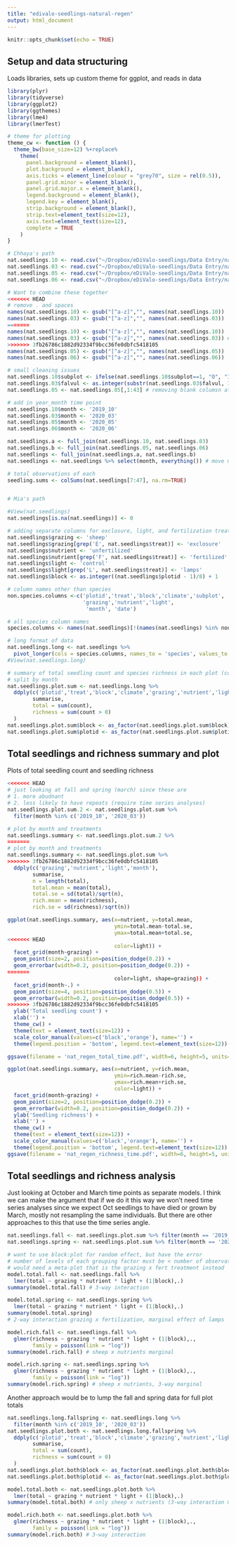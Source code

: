 ```yaml
---
title: "edivalo-seedlings-natural-regen"
output: html_document
---
```


```r
knitr::opts_chunk$set(echo = TRUE)
```

## Setup and data structuring
Loads libraries, sets up custom theme for ggplot, and reads in data
```r
library(plyr)
library(tidyverse)
library(ggplot2)
library(ggthemes)
library(lme4)
library(lmerTest)

# theme for plotting
theme_cw <- function () { 
  theme_bw(base_size=12) %+replace% 
    theme(
      panel.background = element_blank(), 
      plot.background = element_blank(), 
      axis.ticks = element_line(colour = "grey70", size = rel(0.5)),
      panel.grid.minor = element_blank(), 
      panel.grid.major.x = element_blank(),
      legend.background = element_blank(), 
      legend.key = element_blank(),
      strip.background = element_blank(), 
      strip.text=element_text(size=12),
      axis.text=element_text(size=12),
      complete = TRUE
    )
}

# Chhaya's path
nat.seedlings.10 <- read.csv("~/Dropbox/eDiValo-seedlings/Data Entry/natural_regen_2019_10.csv", stringsAsFactors = FALSE)
nat.seedlings.03 <- read.csv("~/Dropbox/eDiValo-seedlings/Data Entry/natural_regen_2020_03.csv", stringsAsFactors = FALSE)
nat.seedlings.05 <- read.csv("~/Dropbox/eDiValo-seedlings/Data Entry/natural_regen_2020_05.csv", stringsAsFactors = FALSE)
nat.seedlings.06 <- read.csv("~/Dropbox/eDiValo-seedlings/Data Entry/natural_regen_2020_06.csv", stringsAsFactors = FALSE)

# Want to combine these together
<<<<<<< HEAD
# remove . and spaces
names(nat.seedlings.10) <- gsub("[^a-z]","", names(nat.seedlings.10))
names(nat.seedlings.03) <- gsub("[^a-z]","", names(nat.seedlings.03)) 
=======
names(nat.seedlings.10) <- gsub("[^a-z]","", names(nat.seedlings.10))
names(nat.seedlings.03) <- gsub("[^a-z]","", names(nat.seedlings.03)) # removal. and spaces
>>>>>>> 3fb26786c1882d92334f9bcc36fe0dbfc5418105
names(nat.seedlings.05) <- gsub("[^a-z]","", names(nat.seedlings.05))
names(nat.seedlings.06) <- gsub("[^a-z]","", names(nat.seedlings.06))

# small cleaning issues
nat.seedlings.10$subplot <- ifelse(nat.seedlings.10$subplot==1, "O", "I")
nat.seedlings.03$falvul <- as.integer(substr(nat.seedlings.03$falvul, 1, 1))
nat.seedlings.05 <- nat.seedlings.05[,1:43] # removing blank columsn at the end

# add in year_month time point
nat.seedlings.10$month <- '2019_10'
nat.seedlings.03$month <- '2020_03'
nat.seedlings.05$month <- '2020_05'
nat.seedlings.06$month <- '2020_06'

nat.seedlings.a <- full_join(nat.seedlings.10, nat.seedlings.03)
nat.seedlings.b <- full_join(nat.seedlings.05, nat.seedlings.06)
nat.seedlings <- full_join(nat.seedlings.a, nat.seedlings.b)
nat.seedlings <- nat.seedlings %>% select(month, everything()) # move month to the front

# total observations of each
seedling.sums <- colSums(nat.seedlings[7:47], na.rm=TRUE)


# Mia's path

#View(nat.seedlings)
nat.seedlings[is.na(nat.seedlings)] <- 0

# adding separate columns for exclosure, light, and fertilization treatments
nat.seedlings$grazing <- 'sheep'
nat.seedlings$grazing[grep('E', nat.seedlings$treat)] <- 'exclosure'
nat.seedlings$nutrient <- 'unfertilized'
nat.seedlings$nutrient[grep('F', nat.seedlings$treat)] <- 'fertilized'
nat.seedlings$light <- 'control'
nat.seedlings$light[grep('L', nat.seedlings$treat)] <- 'lamps'
nat.seedlings$block <- as.integer((nat.seedlings$plotid - 1)/8) + 1

# column names other than species
non.species.columns <-c('plotid','treat','block','climate','subplot',
                        'grazing','nutrient','light',
                         'month', 'date') 

# all species column names
species.columns <- names(nat.seedlings)[!(names(nat.seedlings) %in% non.species.columns)] 

# long format of data
nat.seedlings.long <- nat.seedlings %>% 
  pivot_longer(cols = species.columns, names_to = 'species', values_to = 'count')
#View(nat.seedlings.long)

# summary of total seedling count and species richness in each plot (combining subplots)
# split by month
nat.seedlings.plot.sum <- nat.seedlings.long %>% 
  ddply(c('plotid','treat','block','climate','grazing','nutrient','light','month'), 
        summarise,
        total = sum(count),
        richness = sum(count > 0)
  )
nat.seedlings.plot.sum$block <- as_factor(nat.seedlings.plot.sum$block)
nat.seedlings.plot.sum$plotid <- as_factor(nat.seedlings.plot.sum$plotid)
```

## Total seedlings and richness summary and plot
Plots of total seedling count and seedling richness
```r

<<<<<<< HEAD
# just looking at fall and spring (march) since these are
# 1. more abudnant 
# 2. less likely to have repeats (require time series analyses)
nat.seedlings.plot.sum.2 <- nat.seedlings.plot.sum %>%
  filter(month %in% c('2019_10', '2020_03'))

# plot by month and treatments
nat.seedlings.summary <- nat.seedlings.plot.sum.2 %>% 
=======
# plot by month and treatments
nat.seedlings.summary <- nat.seedlings.plot.sum %>% 
>>>>>>> 3fb26786c1882d92334f9bcc36fe0dbfc5418105
  ddply(c('grazing','nutrient','light','month'),
        summarise, 
        n = length(total),
        total.mean = mean(total),
        total.se = sd(total)/sqrt(n),
        rich.mean = mean(richness),
        rich.se = sd(richness)/sqrt(n))

ggplot(nat.seedlings.summary, aes(x=nutrient, y=total.mean, 
                                  ymin=total.mean-total.se,
                                  ymax=total.mean+total.se,
<<<<<<< HEAD
                                  color=light)) +
  facet_grid(month~grazing) +
  geom_point(size=2, position=position_dodge(0.2)) +
  geom_errorbar(width=0.2, position=position_dodge(0.2)) +
=======
                                  color=light, shape=grazing)) +
  facet_grid(month~.) +
  geom_point(size=4, position=position_dodge(0.5)) +
  geom_errorbar(width=0.2, position=position_dodge(0.5)) +
>>>>>>> 3fb26786c1882d92334f9bcc36fe0dbfc5418105
  ylab('Total seedling count') +
  xlab('') +
  theme_cw() +
  theme(text = element_text(size=12)) +
  scale_color_manual(values=c('black','orange'), name='') +
  theme(legend.position = 'bottom', legend.text=element_text(size=12))

ggsave(filename = 'nat_regen_total_time.pdf', width=6, height=5, units='in')

ggplot(nat.seedlings.summary, aes(x=nutrient, y=rich.mean, 
                                  ymin=rich.mean-rich.se, 
                                  ymax=rich.mean+rich.se,
                                  color=light)) +
  facet_grid(month~grazing) +
  geom_point(size=2, position=position_dodge(0.2)) +
  geom_errorbar(width=0.2, position=position_dodge(0.2)) +
  ylab('Seedling richness') +
  xlab('') +
  theme_cw() +
  theme(text = element_text(size=12)) +
  scale_color_manual(values=c('black','orange'), name='') +
  theme(legend.position = 'bottom', legend.text=element_text(size=12))
ggsave(filename = 'nat_regen_richness_time.pdf', width=6, height=5, units='in')

```

## Total seedlings and richness analysis

Just looking at October and March time points as separate models. I think we can make the argument that if we do it this way we won't need time series analyses since we expect Oct seedlings to have died or grown by March, mostly not resampling the same individuals. But there are other approaches to this that use the time series angle.

```r
nat.seedlings.fall <- nat.seedlings.plot.sum %>% filter(month == '2019_10')
nat.seedlings.spring <- nat.seedlings.plot.sum %>% filter(month == '2020_03')

# want to use block:plot for random effect, but have the error
# number of levels of each grouping factor must be < number of observations
# would need a meta-plot that is the grazing x fert treatment instead
model.total.fall <- nat.seedlings.fall %>%
  lmer(total ~ grazing * nutrient * light + (1|block),.)
summary(model.total.fall) # 3-way interaction

model.total.spring <- nat.seedlings.spring %>%
  lmer(total ~ grazing * nutrient * light + (1|block),.)
summary(model.total.spring) 
# 2-way interaction grazing x fertilization, marginal effect of lamps

model.rich.fall <- nat.seedlings.fall %>%
  glmer(richness ~ grazing * nutrient * light + (1|block),.,
        family = poisson(link = "log"))
summary(model.rich.fall) # sheep x nutrients marginal

model.rich.spring <- nat.seedlings.spring %>%
  glmer(richness ~ grazing * nutrient * light + (1|block),.,
        family = poisson(link = "log"))
summary(model.rich.spring) # sheep x nutrients, 3-way marginal

```


Another approach would be to lump the fall and spring data for full plot totals
```r
nat.seedlings.long.fallspring <- nat.seedlings.long %>%
  filter(month %in% c('2019_10', '2020_03'))
nat.seedlings.plot.both <- nat.seedlings.long.fallspring %>% 
  ddply(c('plotid','treat','block','climate','grazing','nutrient','light'), 
        summarise,
        total = sum(count),
        richness = sum(count > 0)
  )
nat.seedlings.plot.both$block <- as_factor(nat.seedlings.plot.both$block)
nat.seedlings.plot.both$plotid <- as_factor(nat.seedlings.plot.both$plotid)

model.total.both <- nat.seedlings.plot.both %>%
  lmer(total ~ grazing * nutrient * light + (1|block),.)
summary(model.total.both) # only sheep x nutrients (3-way interaction marginal)

model.rich.both <- nat.seedlings.plot.both %>%
  glmer(richness ~ grazing * nutrient * light + (1|block),.,
        family = poisson(link = "log"))
summary(model.rich.both) # 3-way interaction

```


